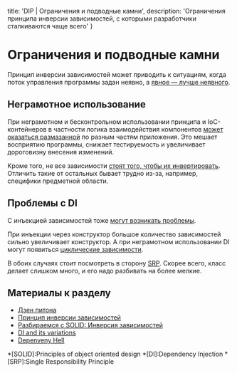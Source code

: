 
  title: 'DIP | Ограничения и подводные камни',
  description: 'Ограничения принципа инверсии зависимостей, с которыми разработчики сталкиваются чаще всего'
}


# Ограничения и подводные камни

Принцип инверсии зависимостей может приводить к ситуациям, когда поток управления программы задан неявно, а [явное — лучше неявного](https://ru.wikipedia.org/wiki/Дзен_Питона).

## Неграмотное использование

При неграмотном и бесконтрольном использовании принципа и IoC-контейнеров в частности логика взаимодействия компонентов [может оказаться размазанной](https://blog.byndyu.ru/2009/12/blog-post.html) по разным частям приложения. Это мешает восприятию программы, снижает тестируемость и увеличивает дороговизну внесения изменений.

Кроме того, не все зависимости [стоят того, чтобы их инвертировать](https://habr.com/ru/post/313796/). Отличить такие от остальных бывает трудно из-за, например, специфики предметной области.

## Проблемы с DI

С инъекцией зависимостей тоже [могут возникать проблемы](https://medium.com/@sawomirkowalski/design-patterns-dependency-injection-and-its-variations-16007d0fa367).

При инъекции через конструктор большое количество зависимостей сильно увеличивает конструктор. А при неграмотном использовании DI могут появиться [циклические зависимости](https://ru.wikipedia.org/wiki/Dependency_hell).

В обоих случаях стоит посмотреть в сторону [SRP](/srp). Скорее всего, класс делает слишком много, и его надо разбивать на более мелкие.

## Материалы к разделу
- [Дзен питона](https://ru.wikipedia.org/wiki/Дзен_Питона)
- [Принцип инверсии зависимостей](https://blog.byndyu.ru/2009/12/blog-post.html)
- [Разбираемся с SOLID: Инверсия зависимостей](https://habr.com/ru/post/313796/)
- [DI and its variations](https://medium.com/@sawomirkowalski/design-patterns-dependency-injection-and-its-variations-16007d0fa367)
- [Depenveny Hell](https://ru.wikipedia.org/wiki/Dependency_hell)

*[SOLID]:Principles of object oriented design
*[DI]:Dependency Injection
*[SRP]:Single Responsibility Principle
